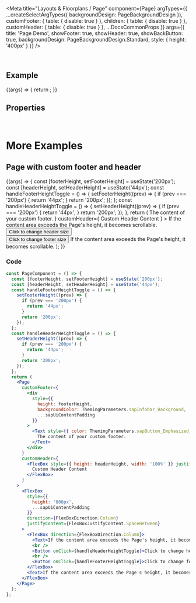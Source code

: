 
<Meta
  title="Layouts & Floorplans / Page"
  component={Page}
  argTypes={{
    ...createSelectArgTypes({ backgroundDesign: PageBackgroundDesign }),
    customFooter: { table: { disable: true } },
    children: { table: { disable: true } },
    customHeader: { table: { disable: true } },
    ...DocsCommonProps
  }}
  args={{
    title: 'Page Demo',
    showFooter: true,
    showHeader: true,
    showBackButton: true,
    backgroundDesign: PageBackgroundDesign.Standard,
    style: { height: '400px' }
  }}
/>

<DocsHeader />

<br />

## Example

<Canvas>
  <Story name="Default">
    {(args) => {
      return <Page {...args} />;
    }}
  </Story>
</Canvas>

## Properties

<ArgsTable story="Default" />

<br />

# More Examples

## Page with custom footer and header

<Canvas>
  <Story
    name="with custom footer & header"
    args={{
      style: { height: '768px' }
    }}
  >
    {(args) => {
      const [footerHeight, setFooterHeight] = useState('200px');
      const [headerHeight, setHeaderHeight] = useState('44px');
      const handleFooterHeightToggle = () => {
        setFooterHeight((prev) => {
          if (prev === '200px') {
            return '44px';
          }
          return '200px';
        });
      };
      const handleHeaderHeightToggle = () => {
        setHeaderHeight((prev) => {
          if (prev === '200px') {
            return '44px';
          }
          return '200px';
        });
      };
      return (
        <Page
          {...args}
          customFooter={
            <div
              style={{
                height: footerHeight,
                backgroundColor: ThemingParameters.sapInfobar_Background,
                ...sapUiContentPadding
              }}
            >
              <Text style={{ color: ThemingParameters.sapButton_Emphasized_TextColor }}>
                The content of your custom footer.
              </Text>
            </div>
          }
          customHeader={
            <FlexBox style={{ height: headerHeight, width: '100%' }} justifyContent={FlexBoxJustifyContent.Center}>
              Custom Header Content
            </FlexBox>
          }
        >
          <FlexBox
            style={{
              height: '800px',
              ...sapUiContentPadding
            }}
            direction={FlexBoxDirection.Column}
            justifyContent={FlexBoxJustifyContent.SpaceBetween}
          >
            <FlexBox direction={FlexBoxDirection.Column}>
              <Text>If the content area exceeds the Page's height, it becomes scrollable.</Text>
              <br />
              <Button onClick={handleHeaderHeightToggle}>Click to change header size</Button>
              <br />
              <Button onClick={handleFooterHeightToggle}>Click to change footer size</Button>
            </FlexBox>
            <Text>If the content area exceeds the Page's height, it becomes scrollable.</Text>
          </FlexBox>
        </Page>
      );
    }}
  </Story>
</Canvas>

### Code

```jsx
const PageComponent = () => {
  const [footerHeight, setFooterHeight] = useState('200px');
  const [headerHeight, setHeaderHeight] = useState('44px');
  const handleFooterHeightToggle = () => {
    setFooterHeight((prev) => {
      if (prev === '200px') {
        return '44px';
      }
      return '200px';
    });
  };
  const handleHeaderHeightToggle = () => {
    setHeaderHeight((prev) => {
      if (prev === '200px') {
        return '44px';
      }
      return '200px';
    });
  };
  return (
    <Page
      customFooter={
        <div
          style={{
            height: footerHeight,
            backgroundColor: ThemingParameters.sapInfobar_Background,
            ...sapUiContentPadding
          }}
        >
          <Text style={{ color: ThemingParameters.sapButton_Emphasized_TextColor }}>
            The content of your custom footer.
          </Text>
        </div>
      }
      customHeader={
        <FlexBox style={{ height: headerHeight, width: '100%' }} justifyContent={FlexBoxJustifyContent.Center}>
          Custom Header Content
        </FlexBox>
      }
    >
      <FlexBox
        style={{
          height: '800px',
          ...sapUiContentPadding
        }}
        direction={FlexBoxDirection.Column}
        justifyContent={FlexBoxJustifyContent.SpaceBetween}
      >
        <FlexBox direction={FlexBoxDirection.Column}>
          <Text>If the content area exceeds the Page's height, it becomes scrollable.</Text>
          <br />
          <Button onClick={handleHeaderHeightToggle}>Click to change header size</Button>
          <br />
          <Button onClick={handleFooterHeightToggle}>Click to change footer size</Button>
        </FlexBox>
        <Text>If the content area exceeds the Page's height, it becomes scrollable.</Text>
      </FlexBox>
    </Page>
  );
};
```
